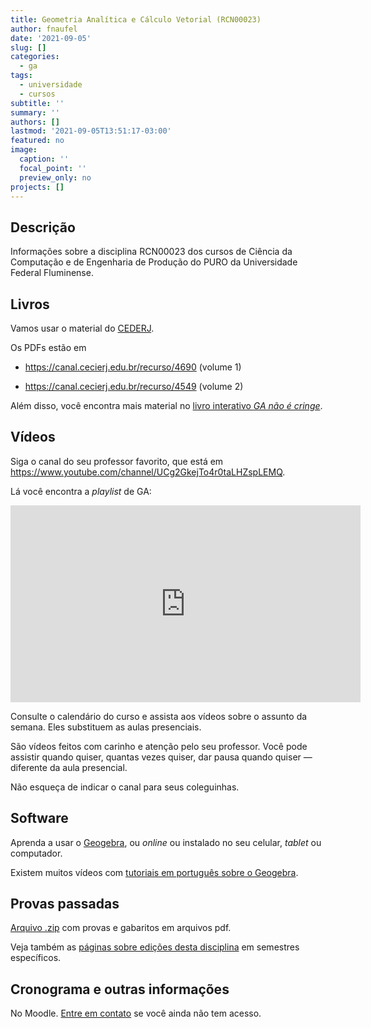 ```yaml
---
title: Geometria Analítica e Cálculo Vetorial (RCN00023)
author: fnaufel
date: '2021-09-05'
slug: []
categories:
  - ga
tags:
  - universidade
  - cursos
subtitle: ''
summary: ''
authors: []
lastmod: '2021-09-05T13:51:17-03:00'
featured: no
image:
  caption: ''
  focal_point: ''
  preview_only: no
projects: []
---
```


## Descrição

Informações sobre a disciplina RCN00023 dos cursos de Ciência da Computação e de Engenharia de Produção do PURO da Universidade Federal Fluminense. 


## Livros

Vamos usar o material do [CEDERJ](https://canal.cecierj.edu.br/){target="_blank"}. 

Os PDFs estão em 

* [https://canal.cecierj.edu.br/recurso/4690](https://canal.cecierj.edu.br/recurso/4690){target="_blank"} (volume 1)

* [https://canal.cecierj.edu.br/recurso/4549](https://canal.cecierj.edu.br/recurso/4549){target="_blank"} (volume 2)

Além disso, você encontra mais material no [livro interativo *GA não é cringe*](https://www.geogebra.org/m/w98zzmt8){target="_blank"}.


## Vídeos

Siga o canal do seu professor favorito, que está em [https://www.youtube.com/channel/UCg2GkejTo4r0taLHZspLEMQ](https://www.youtube.com/channel/UCg2GkejTo4r0taLHZspLEMQ){target="_blank"}.

Lá você encontra a *playlist* de GA:

<iframe width="560" height="315" src="https://www.youtube.com/embed/videoseries?list=PL7SRLwLs7ocaQDC-qPjBWCnG46jYofs67" title="YouTube video player" frameborder="0" allow="accelerometer; autoplay; clipboard-write; encrypted-media; gyroscope; picture-in-picture" allowfullscreen></iframe>

Consulte o calendário do curso e assista aos vídeos sobre o assunto da semana. Eles substituem as aulas presenciais.

São vídeos feitos com carinho e atenção pelo seu professor. Você pode assistir quando quiser, quantas vezes quiser, dar pausa quando quiser --- diferente da aula presencial.

Não esqueça de indicar o canal para seus coleguinhas.


## Software

Aprenda a usar o [Geogebra](https://www.geogebra.org/){target="_blank"}, ou *online* ou instalado no seu celular, *tablet* ou computador.

Existem muitos vídeos com [tutoriais em português sobre o Geogebra](https://www.youtube.com/results?search_query=geogebra+portugu%C3%AAs){target="_blank"}.


## Provas passadas

[Arquivo .zip](https://drive.google.com/file/d/1HsSzo3eflh7p2TbpBphG9m6WCNW3BA2h/view?usp=sharing){target="_blank"} com provas e gabaritos em arquivos pdf.

Veja também as [páginas sobre edições desta disciplina](/site/pt/ga/){target="_blank"} em semestres específicos.


## Cronograma e outras informações

No Moodle. [Entre em contato](/site/pt/contact/) se você ainda não tem acesso.

